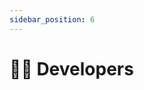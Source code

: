 ```yaml
---
sidebar_position: 6
---
```



# 👩‍💻 Developers

<Title
  title={'👩‍💻 Developers'}
  version={VERSION}
/>

Use this section to set you up before contributing to our codebase!

## Guides

- 📋 [Requirements](./requirements/)
- 📁 [Get codebase](./get-codebase/)
- 🧮 [Processing setup](./processing-setup/)
- 👁️‍🗨️ [Visualisation setup](./visualisation-setup/)
